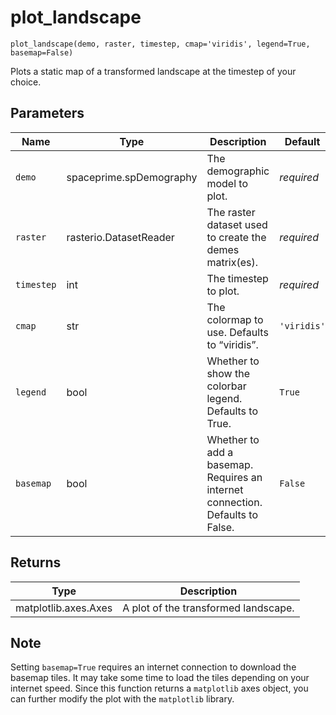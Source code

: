 # plot_landscape { #spaceprime.plot_landscape }

`plot_landscape(demo, raster, timestep, cmap='viridis', legend=True, basemap=False)`

Plots a static map of a transformed landscape at the timestep of your choice.

## Parameters

| Name       | Type                    | Description                                                                   | Default     |
|------------|-------------------------|-------------------------------------------------------------------------------|-------------|
| `demo`     | spaceprime.spDemography | The demographic model to plot.                                                | _required_  |
| `raster`   | rasterio.DatasetReader  | The raster dataset used to create the demes matrix(es).                       | _required_  |
| `timestep` | int                     | The timestep to plot.                                                         | _required_  |
| `cmap`     | str                     | The colormap to use. Defaults to "viridis".                                   | `'viridis'` |
| `legend`   | bool                    | Whether to show the colorbar legend. Defaults to True.                        | `True`      |
| `basemap`  | bool                    | Whether to add a basemap. Requires an internet connection. Defaults to False. | `False`     |

## Returns

| Type                 | Description                          |
|----------------------|--------------------------------------|
| matplotlib.axes.Axes | A plot of the transformed landscape. |

## Note

Setting `basemap=True` requires an internet connection to download the basemap tiles. It may take some time to load the tiles depending on your internet speed.
Since this function returns a `matplotlib` axes object, you can further modify the plot with the `matplotlib` library.